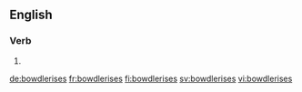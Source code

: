 
==English==

===Verb===
{{head|en|verb form}}

# {{en-third-person singular of|bowdlerise}}

[[de:bowdlerises]]
[[fr:bowdlerises]]
[[fi:bowdlerises]]
[[sv:bowdlerises]]
[[vi:bowdlerises]]